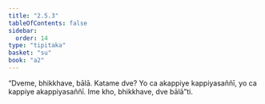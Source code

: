 ```yaml
---
title: "2.5.3"
tableOfContents: false
sidebar:
  order: 14
type: "tipitaka"
basket: "su"
book: "a2"
---
```



<DynamicBreadcrumb />

<Division number="101" book="a2">

<Paragraph number="184" book="a2">
“Dveme, bhikkhave, bālā. Katame dve? Yo ca akappiye kappiyasaññī, yo ca kappiye akappiyasaññī. Ime kho, bhikkhave, dve bālā”ti.
</Paragraph>
</Division>